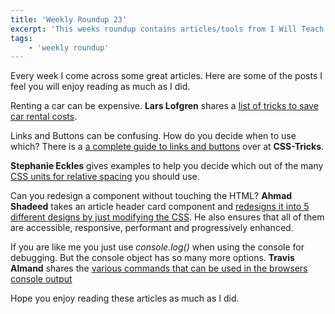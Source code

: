 ```yaml
---
title: 'Weekly Roundup 23'
excerpt: 'This weeks roundup contains articles/tools from I Will Teach You to be Rich, CSS-Tricks, Stephanie Eckles, Ahmad Shadeed and Travis Almand '
tags:
    - 'weekly roundup'
---
```


Every week I come across some great articles. Here are some of the posts I feel you will enjoy reading as much as I did.

Renting a car can be expensive. **Lars Lofgren** shares a [list of tricks to save car rental costs](https://www.iwillteachyoutoberich.com/blog/how-to-find-cheap-car-rental/).

Links and Buttons can be confusing. How do you decide when to use which? There is a [a complete guide to links and buttons](https://css-tricks.com/a-complete-guide-to-links-and-buttons/) over at **CSS-Tricks**.

**Stephanie Eckles** gives examples to help you decide which out of the many [CSS units for relative spacing](https://dev.to/5t3ph/guide-to-css-units-for-relational-spacing-1mj5) you should use.

Can you redesign a component without touching the HTML? **Ahmad Shadeed** takes an article header card component and [redesigns it into 5 different designs by just modifying the CSS](https://ishadeed.com/article/same-html-different-css/). He also ensures that all of them are accessible, responsive, performant and progressively enhanced.

If you are like me you just use _console.log()_ when using the console for debugging. But the console object has so many more options. **Travis Almand** shares the [various commands that can be used in the browsers console output](https://css-tricks.com/a-guide-to-console-commands/)

Hope you enjoy reading these articles as much as I did.
